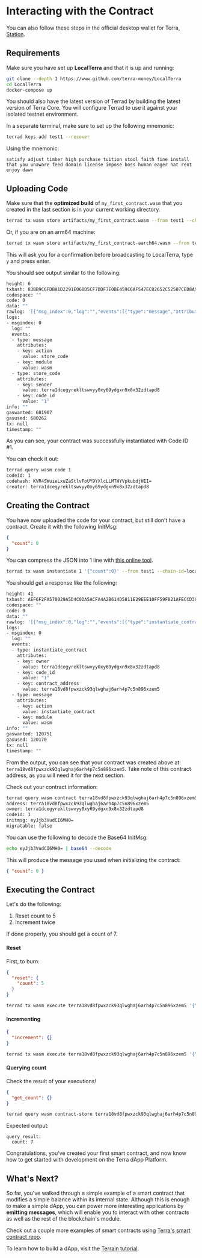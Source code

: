 
# Interacting with the Contract

<Admonition type="tip" icon="💡">

You can also follow these steps in the official desktop wallet for Terra, [Station](https://station.station.money).

</Admonition>

## Requirements

Make sure you have set up **LocalTerra** and that it is up and running:

```sh
git clone --depth 1 https://www.github.com/terra-money/LocalTerra
cd LocalTerra
docker-compose up
```

You should also have the latest version of Terrad by building the latest version of Terra Core. You will configure Terrad to use it against your isolated testnet environment.

In a separate terminal, make sure to set up the following mnemonic:

```sh
terrad keys add test1 --recover
```

Using the mnemonic:

```
satisfy adjust timber high purchase tuition stool faith fine install that you unaware feed domain license impose boss human eager hat rent enjoy dawn
```

## Uploading Code

Make sure that the **optimized build** of `my_first_contract.wasm` that you created in the last section is in your current working directory.

```sh
terrad tx wasm store artifacts/my_first_contract.wasm --from test1 --chain-id=localterra --gas=auto --fees=100000uluna --broadcast-mode=block
```

Or, if you are on an arm64 machine:

```sh
terrad tx wasm store artifacts/my_first_contract-aarch64.wasm --from test1 --chain-id=localterra --gas=auto --fees=100000uluna --broadcast-mode=block
```

This will ask you for a confirmation before broadcasting to LocalTerra, type `y` and press enter.

You should see output similar to the following:

```sh
height: 6
txhash: 83BB9C6FDBA1D2291E068D5CF7DDF7E0BE459C6AF547EC82652C52507CED8A9F
codespace: ""
code: 0
data: ""
rawlog: '[{"msg_index":0,"log":"","events":[{"type":"message","attributes":[{"key":"action","value":"store_code"},{"key":"module","value":"wasm"}]},{"type":"store_code","attributes":[{"key":"sender","value":"terra1dcegyrekltswvyy0xy69ydgxn9x8x32zdtapd8"},{"key":"code_id","value":"1"}]}]}]'
logs:
- msgindex: 0
  log: ""
  events:
  - type: message
    attributes:
    - key: action
      value: store_code
    - key: module
      value: wasm
  - type: store_code
    attributes:
    - key: sender
      value: terra1dcegyrekltswvyy0xy69ydgxn9x8x32zdtapd8
    - key: code_id
      value: "1"
info: ""
gaswanted: 681907
gasused: 680262
tx: null
timestamp: ""
```

As you can see, your contract was successfully instantiated with Code ID #1.

You can check it out:

```sh
terrad query wasm code 1
codeid: 1
codehash: KVR4SWuieLxuZaStlvFoUY9YXlcLLMTHYVpkubdjHEI=
creator: terra1dcegyrekltswvyy0xy69ydgxn9x8x32zdtapd8
```

## Creating the Contract

You have now uploaded the code for your contract, but still don't have a contract. Create it with the following InitMsg:

```json
{
  "count": 0
}
```

You can compress the JSON into 1 line with [this online tool](https://goonlinetools.com/json-minifier/).

```sh
terrad tx wasm instantiate 1 '{"count":0}' --from test1 --chain-id=localterra --fees=10000uluna --gas=auto --broadcast-mode=block
```

You should get a response like the following:

```sh
height: 41
txhash: AEF6F2FA570029A5D4C0DA5ACFA4A2B614D5811E29EEE10FF59F821AFECCD399
codespace: ""
code: 0
data: ""
rawlog: '[{"msg_index":0,"log":"","events":[{"type":"instantiate_contract","attributes":[{"key":"owner","value":"terra1dcegyrekltswvyy0xy69ydgxn9x8x32zdtapd8"},{"key":"code_id","value":"1"},{"key":"contract_address","value":"terra18vd8fpwxzck93qlwghaj6arh4p7c5n896xzem5"}]},{"type":"message","attributes":[{"key":"action","value":"instantiate_contract"},{"key":"module","value":"wasm"}]}]}]'
logs:
- msgindex: 0
  log: ""
  events:
  - type: instantiate_contract
    attributes:
    - key: owner
      value: terra1dcegyrekltswvyy0xy69ydgxn9x8x32zdtapd8
    - key: code_id
      value: "1"
    - key: contract_address
      value: terra18vd8fpwxzck93qlwghaj6arh4p7c5n896xzem5
  - type: message
    attributes:
    - key: action
      value: instantiate_contract
    - key: module
      value: wasm
info: ""
gaswanted: 120751
gasused: 120170
tx: null
timestamp: ""
```

From the output, you can see that your contract was created above at: `terra18vd8fpwxzck93qlwghaj6arh4p7c5n896xzem5`. Take note of this contract address, as you will need it for the next section.

Check out your contract information:

```sh
terrad query wasm contract terra18vd8fpwxzck93qlwghaj6arh4p7c5n896xzem5
address: terra18vd8fpwxzck93qlwghaj6arh4p7c5n896xzem5
owner: terra1dcegyrekltswvyy0xy69ydgxn9x8x32zdtapd8
codeid: 1
initmsg: eyJjb3VudCI6MH0=
migratable: false
```

You can use the following to decode the Base64 InitMsg:

```sh
echo eyJjb3VudCI6MH0= | base64 --decode
```

This will produce the message you used when initializing the contract:

```json
{ "count": 0 }
```

## Executing the Contract

Let's do the following:

1. Reset count to 5
2. Increment twice

If done properly, you should get a count of 7.

#### Reset

First, to burn:

```json
{
  "reset": {
    "count": 5
  }
}
```

```sh
terrad tx wasm execute terra18vd8fpwxzck93qlwghaj6arh4p7c5n896xzem5 '{"reset":{"count":5}}' --from test1 --chain-id=localterra --fees=1000000uluna --gas=auto --broadcast-mode=block
```

#### Incrementing

```json
{
  "increment": {}
}
```

```sh
terrad tx wasm execute terra18vd8fpwxzck93qlwghaj6arh4p7c5n896xzem5 '{"increment":{}}' --from test1 --chain-id=localterra --gas=auto --fees=1000000uluna --broadcast-mode=block
```

#### Querying count

Check the result of your executions!

```json
{
  "get_count": {}
}
```

```sh
terrad query wasm contract-store terra18vd8fpwxzck93qlwghaj6arh4p7c5n896xzem5 '{"get_count":{}}'
```

Expected output:

```
query_result:
  count: 7
```

Congratulations, you've created your first smart contract, and now know how to get started with development on the Terra dApp Platform.

## What's Next?

So far, you've walked through a simple example of a smart contract that modifies a simple balance within its internal state. Although this is enough to make a simple dApp, you can power more interesting applications by **emitting messages**, which will enable you to interact with other contracts as well as the rest of the blockchain's module.

Check out a couple more examples of smart contracts using [Terra's smart contract repo](https://github.com/terra-money/cosmwasm-contracts).

To learn how to build a dApp, visit the [Terrain tutorial](../../terrain/initial-setup.mdx).
